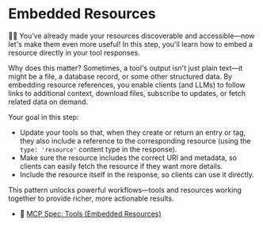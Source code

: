 # Embedded Resources

👨‍💼 You've already made your resources discoverable and accessible—now let's make
them even more useful! In this step, you'll learn how to embed a resource
directly in your tool responses.

Why does this matter? Sometimes, a tool's output isn't just plain text—it might
be a file, a database record, or some other structured data. By embedding
resource references, you enable clients (and LLMs) to follow links to additional
context, download files, subscribe to updates, or fetch related data on demand.

Your goal in this step:

- Update your tools so that, when they create or return an entry or tag, they
  also include a reference to the corresponding resource (using the
  `type: 'resource'` content type in the response).
- Make sure the resource includes the correct URI and metadata, so clients can
  easily fetch the resource if they want more details.
- Include the resource itself in the response, so clients can use it directly.

This pattern unlocks powerful workflows—tools and resources working together to
provide richer, more actionable results.

- 📜 [MCP Spec: Tools (Embedded Resources)](https://modelcontextprotocol.io/specification/2025-03-26/server/tools#embedded-resources)
